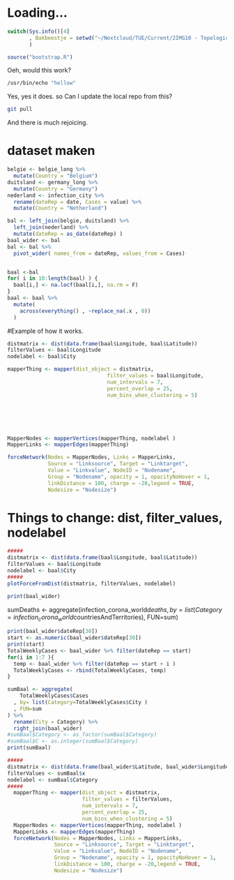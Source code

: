 
# Loading...
```r
switch(Sys.info()[4]
       , Bakbeestje = setwd("~/Nextcloud/TUE/Current/2IMG10 - Topological Data Analysis/2img10-group-6")
       )

source("bootstrap.R")


```
Oeh, would this work?
```zsh
/usr/bin/echo "hellow"
```

Yes, yes it does. so Can I update the local repo from this?
```zsh
git pull 
```
And there is much rejoicing. 

# dataset maken
```r
belgie <- belgie_long %>%
  mutate(Country = "Belgium")
duitsland <- germany_long %>%
  mutate(Country = "Germany")
nederland <- infection_city %>%
  rename(dateRep = date, Cases = value) %>%
  mutate(Country = "Netherland") 

bal <- left_join(belgie, duitsland) %>%
  left_join(nederland) %>%
  mutate(dateRep = as_date(dateRep) ) 
baal_wider <- bal
bal <- bal %>%
  pivot_wider( names_from = dateRep, values_from = Cases) 


baal <-bal
for( i in 10:length(baal) ) {
  baal[i,] <- na.locf(baal[i,], na.rm = F)
}
baal <- baal %>%
  mutate( 
    across(everything() , ~replace_na(.x , 0))
  )
```
#Example of how it works. 
```r
distmatrix <- dist(data.frame(baal$Longitude, baal$Latitude))
filterValues <- baal$Longitude
nodelabel <- baal$City 

mapperThing <- mapper(dist_object = distmatrix,
                                filter_values = baal$Longitude,
                                num_intervals = 7,
                                percent_overlap = 25,
                                num_bins_when_clustering = 5)






MapperNodes <- mapperVertices(mapperThing, nodelabel )
MapperLinks <- mapperEdges(mapperThing)

forceNetwork(Nodes = MapperNodes, Links = MapperLinks, 
             Source = "Linksource", Target = "Linktarget",
             Value = "Linkvalue", NodeID = "Nodename",
             Group = "Nodename", opacity = 1, opacityNoHover = 1,
             linkDistance = 100, charge = -20,legend = TRUE,
             Nodesize = "Nodesize")  
```
# Things to change: dist, filter_values, nodelabel
```r

#####
distmatrix <- dist(data.frame(baal$Longitude, baal$Latitude))
filterValues <- baal$Longitude
nodelabel <- baal$City 
#####
plotForceFromDist(distmatrix, filterValues, nodelabel)

```

```r
print(baal_wider)
```
sumDeaths <- aggregate(infection_corona_world$deaths, by=list(Category=infection_corona_world$countriesAndTerritories), FUN=sum)

```r
print(baal_wider$dateRep[30])
start <- as.numeric(baal_wider$dateRep[30])
print(start)
TotalWeeklyCases <- baal_wider %>% filter(dateRep == start)
for(i in 1:7 ){
  temp <- baal_wider %>% filter(dateRep == start + i )
  TotalWeeklyCases <- rbind(TotalWeeklyCases, temp)
}

sumBaal <- aggregate(
    TotalWeeklyCases$Cases
  , by= list(Category=TotalWeeklyCases$City )
  , FUN=sum
) %>%
  rename(City = Category) %>%
  right_join(baal_wider)
#sumBaal$Category <- as_factor(sumBaal$Category)
#sumBaal$C <- as.integer(sumBaal$Category)
print(sumBaal)

#####
distmatrix <- dist(data.frame(baal_wider$Latitude, baal_wider$Longitude))
filterValues <- sumBaal$x
nodelabel <- sumBaal$Category
#####
  mapperThing <- mapper(dist_object = distmatrix,
                        filter_values = filterValues,
                        num_intervals = 7,
                        percent_overlap = 25,
                        num_bins_when_clustering = 5)
  MapperNodes <- mapperVertices(mapperThing, nodelabel )
  MapperLinks <- mapperEdges(mapperThing)
  forceNetwork(Nodes = MapperNodes, Links = MapperLinks, 
               Source = "Linksource", Target = "Linktarget",
               Value = "Linkvalue", NodeID = "Nodename",
               Group = "Nodename", opacity = 1, opacityNoHover = 1,
               linkDistance = 100, charge = -20,legend = TRUE,
               Nodesize = "Nodesize")  
```